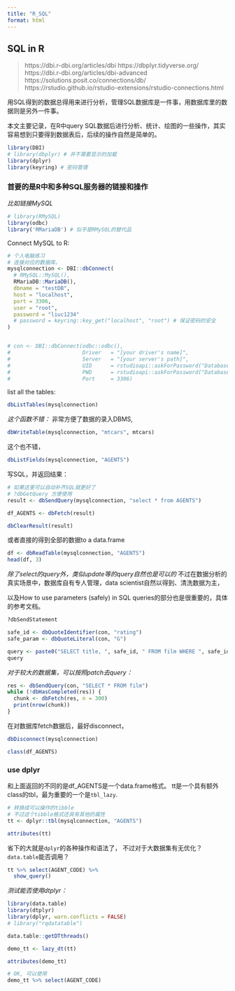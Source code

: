 ```yaml
---
title: "R_SQL"
format: html
---
```



## SQL in R

> https://dbi.r-dbi.org/articles/dbi
> https://dbplyr.tidyverse.org/
> https://dbi.r-dbi.org/articles/dbi-advanced
> https://solutions.posit.co/connections/db/
> https://rstudio.github.io/rstudio-extensions/rstudio-connections.html



用SQL得到的数据总得用来进行分析，管理SQL数据库是一件事，用数据库里的数据则是另外一件事。

本文主要记录，在R中query SQL数据后进行分析、统计、绘图的一些操作，其实容易想到只要得到数据表后，后续的操作自然是简单的。


```r
library(DBI)
# library(dbplyr) # 并不需要显示的加载
library(dplyr)
library(keyring) # 密码管理
```


### 首要的是R中和多种SQL服务器的链接和操作

*比如链接MySQL*

```r
# library(RMySQL)
library(odbc)
library('RMariaDB') # 似乎是RMySQL的替代品
```


Connect MySQL to R:
```r
# 个人电脑练习
# 连接对应的数据库。
mysqlconnection <- DBI::dbConnect(
  # RMySQL::MySQL(),
  RMariaDB::MariaDB(),
  dbname = "testDB",
  host = "localhost",
  port = 3306,
  user = "root",
  password = "liuc1234"
  # password = keyring::key_get("localhost", "root") # 保证密码的安全
)


# con <- DBI::dbConnect(odbc::odbc(),
#                       Driver   = "[your driver's name]",
#                       Server   = "[your server's path]",
#                       UID      = rstudioapi::askForPassword("Database user"),
#                       PWD      = rstudioapi::askForPassword("Database password"),
#                       Port     = 3306)
```


list all the tables:
```r
dbListTables(mysqlconnection)
```


*这个函数不错：*
非常方便了数据的录入DBMS, 
```r
dbWriteTable(mysqlconnection, "mtcars", mtcars)
```

这个也不错，
```r
dbListFields(mysqlconnection, "AGENTS")
```



写SQL，并返回结果：
```r
# 如果这里可以自动补齐SQL就更好了
# ?dbGetQuery 方便使用
result <- dbSendQuery(mysqlconnection, "select * from AGENTS")

df_AGENTS <- dbFetch(result)

dbClearResult(result)
```

或者直接的得到全部的数据to a data.frame
```r
df <- dbReadTable(mysqlconnection, "AGENTS")
head(df, 3)
```


*除了select的query外，类似update等的query自然也是可以的*
不过在数据分析的真实场景中，数据库自有专人管理，data scientist自然以得到、清洗数据为主，

以及How to use parameters (safely) in SQL queries的部分也是很重要的，具体的参考文档。
```r
?dbSendStatement

safe_id <- dbQuoteIdentifier(con, "rating")
safe_param <- dbQuoteLiteral(con, "G")

query <- paste0("SELECT title, ", safe_id, " FROM film WHERE ", safe_id, " = ", safe_param )
query
```



*对于较大的数据集，可以按照patch去query：*
```r
res <- dbSendQuery(con, "SELECT * FROM film")
while (!dbHasCompleted(res)) {
  chunk <- dbFetch(res, n = 300)
  print(nrow(chunk))
}
```


在对数据库fetch数据后，最好disconnect，
```r
dbDisconnect(mysqlconnection)
```


```r
class(df_AGENTS)

```


### use dplyr

和上面返回的不同的是df_AGENTS是一个data.frame格式。
tt是一个具有额外class的tbl，最为重要的一个是`tbl_lazy`.

```r
# 转换成可以操作的tibble
# 不过这个tibble格式还具有其他的属性
tt <- dplyr::tbl(mysqlconnection, "AGENTS")

attributes(tt)
```


省下的大就是`dplyr`的各种操作和语法了，
不过对于大数据集有无优化？`data.table`能否调用？
```r
tt %>% select(AGENT_CODE) %>% 
  show_query()
```


*测试能否使用dtplyr：*

```r
library(data.table)
library(dtplyr)
library(dplyr, warn.conflicts = FALSE)
# library("rqdatatable")

data.table::getDTthreads()
```


```r
demo_tt <- lazy_dt(tt)

attributes(demo_tt)
```
```r
# OK, 可以使用
demo_tt %>% select(AGENT_CODE)
```








